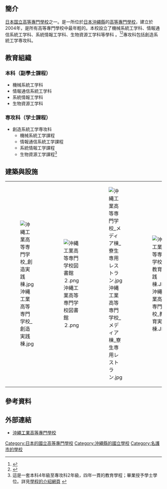 {{Infobox School
| name           = 沖繩工業高等專門學校 
| image          = 
| established    = 2004年
| type           = [[國立|國立]]
| legal_person   = {{tsl|ja|国立高等専門学校機構|國立高等專門學校機構}}
| free_label     = 學科
| free_text      = 機械系統工学科<br>情報通信系統工学科<br>系統情報工学科<br>生物資源工学科
| free_label2    = 專攻科
| free_text2     = 創造系統工学専攻科
| address        = {{JPN}}[[沖繩縣|沖繩縣]]<br>[[名護市|名護市]]字辺野古905番地
| location       =
| website        = [http://www.okinawa-ct.ac.jp/ http://www.okinawa-ct.ac.jp/]
}}

{{nihongo|'''沖繩工業高等專門學校'''| 沖縄工業高等専門学校／おきなわこうぎょうこうとうせんもんがっこう|3=National Institute of Technology, Okinawa College}}
==簡介==
[[日本|日本]][[日本国立大学法人|国立]][[高等專門學校|高等專門學校]]之一。是一所位於[[日本|日本]][[沖繩縣|沖繩縣]]的[[高等專門學校|高等專門學校]]，建立於2004年，是所有高等專門學校中最年輕的。本校設立了機械系統工学科、情報通信系統工学科、系統情報工学科、生物資源工学科等學科 。<ref>{{cite web|url=http://www.okinawa-ct.ac.jp/detail.jsp?id=73418&menuid=14367&funcid=1|title=沿革|publisher=沖縄工業高等専門学校|access-date=2016-11-11|archive-date=2021-12-29|archive-url=https://web.archive.org/web/20211229001641/https://www.okinawa-ct.ac.jp/detail.jsp?id=73418&menuid=14367&funcid=1|dead-url=no}}{{ja}}</ref><ref>{{cite web|url=http://info.jctrans.com/news/jcw/20117181037812.shtml|title=錦程物流網考察沖繩工業高等專門學校(附圖)|publisher=錦程物流網|accessdate=2016-11-11|archive-date=2013-05-25|archive-url=https://web.archive.org/web/20130525184918/http://info.jctrans.com/news/jcw/20117181037812.shtml|dead-url=no}}{{zh-cn}}</ref>專攻科包括創造系統工学専攻科。
==教育組織==
===本科（副學士課程）===
* 機械系統工学科
* 情報通信系統工学科
* 系統情報工学科
* 生物資源工学科
=== 専攻科（学士課程） ===
* 創造系統工学専攻科
** 機械系統工学課程
** 情報通信系統工学課程
** 系統情報工学課程
** 生物資源工学課程<ref>這是一套本科4年級至專攻科2年級，四年一貫的教育學程；畢業授予學士學位。詳見[http://www.okinawa-ct.ac.jp/menuIndex.jsp?id=73184&menuid=14346&funcid=28 學程的介紹網頁] {{Wayback|url=http://www.okinawa-ct.ac.jp/menuIndex.jsp?id=73184&menuid=14346&funcid=28 |date=20161015045600 }}</ref>
==建築與設施==
{|
|-
| [[File:沖縄工業高等専門学校_創造実践棟.jpg|thumb]]
| [[File:沖縄工業高等専門学校図書館２.png|thumb]]
| [[File:沖縄工業高等専門学校_メディア棟_寮生専用レストラン.jpg|thumb]]
| [[File:沖縄工業高等専門学校_教育実践棟.JPG|thumb]]
|}

==參考資料==
{{reflist}}
==外部連結==
*[http://www.okinawa-ct.ac.jp/ 沖繩工業高等專門學校] {{Wayback|url=http://www.okinawa-ct.ac.jp/ |date=20161025235658 }}

{{高等專門學校}}
{{Authority control}}
{{coord|26|31|34.1|N|128|1|52.2|E|region:JP_type:edu|display=title}}
[[Category:日本的國立高等專門學校|Category:日本的國立高等專門學校]]
[[Category:沖繩縣的國立學校|Category:沖繩縣的國立學校]]
[[Category:名護市的學校|Category:名護市的學校]]